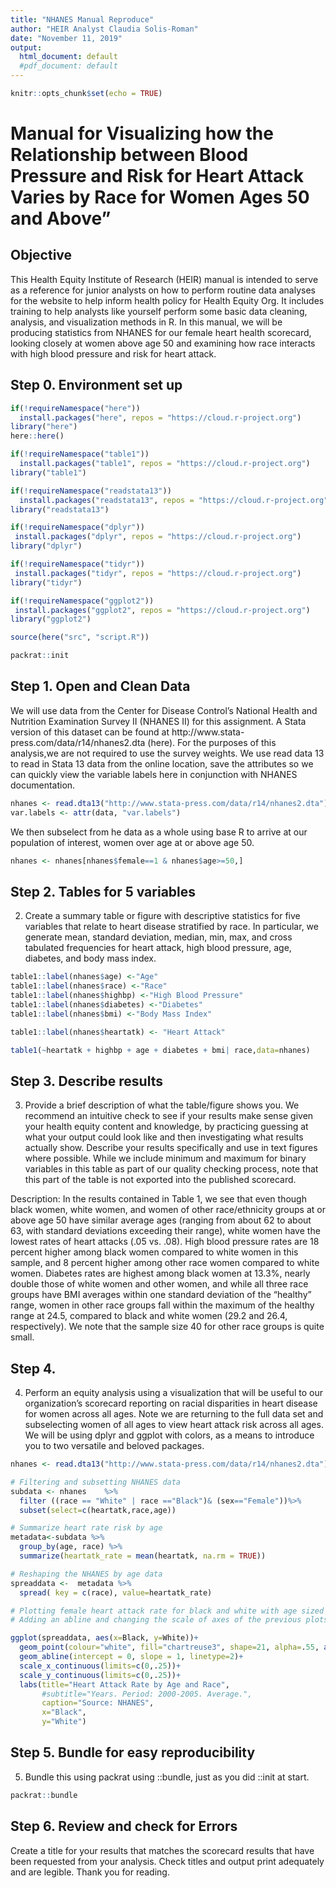 ```yaml
---
title: "NHANES Manual Reproduce"
author: "HEIR Analyst Claudia Solis-Roman"
date: "November 11, 2019"
output:
  html_document: default
  #pdf_document: default
---
```


```r
knitr::opts_chunk$set(echo = TRUE)

```

# Manual for Visualizing how the Relationship between Blood Pressure and Risk for Heart Attack Varies by Race for Women Ages 50 and Above”


## Objective
This Health Equity Institute of Research (HEIR) manual is intended to serve as a reference for junior analysts on how to perform routine data analyses for the website to help inform health policy for Health Equity Org. It includes training to help analysts like yourself perform some basic data cleaning, analysis, and visualization methods in R. In this manual, we will be producing statistics from NHANES for our female heart health scorecard, looking closely at women above age 50 and examining how race interacts with high blood pressure and risk for heart attack.

## Step 0. Environment set up
```r
if(!requireNamespace("here"))
  install.packages("here", repos = "https://cloud.r-project.org")
library("here")
here::here()

if(!requireNamespace("table1"))
  install.packages("table1", repos = "https://cloud.r-project.org")
library("table1")

if(!requireNamespace("readstata13"))
  install.packages("readstata13", repos = "https://cloud.r-project.org")
library("readstata13")

if(!requireNamespace("dplyr"))
 install.packages("dplyr", repos = "https://cloud.r-project.org")
library("dplyr")

if(!requireNamespace("tidyr"))
 install.packages("tidyr", repos = "https://cloud.r-project.org")
library("tidyr")

if(!requireNamespace("ggplot2"))
 install.packages("ggplot2", repos = "https://cloud.r-project.org")
library("ggplot2")

source(here("src", "script.R"))

packrat::init
```

## Step 1. Open and Clean Data
We will use data from the Center for Disease Control's National Health and Nutrition Examination Survey II (NHANES II) for this assignment. A Stata version of this dataset can be found at http://www.stata-press.com/data/r14/nhanes2.dta (here). For the purposes of this analysis,we are not required to use the survey weights. We use read data 13 to read in Stata 13 data from the online location, save the attributes so we can quickly view the variable labels here in conjunction with NHANES documentation. 

```r
nhanes <- read.dta13("http://www.stata-press.com/data/r14/nhanes2.dta")
var.labels <- attr(data, "var.labels")
```

We then subselect from he data as a whole using base R to arrive at our population of interest, women over age at or above age 50. 

```r
nhanes <- nhanes[nhanes$female==1 & nhanes$age>=50,]
```

## Step 2. Tables for 5 variables

2. Create a summary table or figure with descriptive statistics for five variables that relate to heart disease stratified by race. In particular, we generate mean, standard deviation, median, min, max, and cross tabulated frequencies for heart attack, high blood pressure, age, diabetes, and body mass index.

```r

table1::label(nhanes$age) <-"Age"
table1::label(nhanes$race) <-"Race"
table1::label(nhanes$highbp) <-"High Blood Pressure"
table1::label(nhanes$diabetes) <-"Diabetes"
table1::label(nhanes$bmi) <-"Body Mass Index"

table1::label(nhanes$heartatk) <- "Heart Attack"

table1(~heartatk + highbp + age + diabetes + bmi| race,data=nhanes)

```


## Step 3. Describe results
3. Provide a brief description of what the table/figure shows you. We recommend an intuitive check to see if your results make sense given your health equity content and knowledge, by practicing guessing at what your output could look like and then investigating what results actually show. Describe your results specifically and use in text figures where possible. While we include minimum and maximum for binary variables in this table as part of our quality checking process, note that this part of the table is not exported into the published scorecard.

Description: In the results contained in Table 1, we see that even though black women, white women, and women of other race/ethnicity groups at or above age 50 have similar average ages (ranging from about 62 to about 63, with standard deviations exceeding their range), white women have the lowest rates of heart attacks (.05 vs. .08). High blood pressure rates are 18 percent higher among black women compared to white women in this sample, and 8 percent higher among other race women compared to white women. Diabetes rates are highest among black women at 13.3%, nearly double those of white women and other women, and while all three race groups have BMI averages within one standard deviation of the "healthy" range, women in other race groups fall within the maximum of the healthy range at 24.5, compared to black and white women (29.2 and 26.4, respectively). We note that the sample size 40 for other race groups is quite small. 

## Step 4. 
4. Perform an equity analysis using a visualization that will be useful to our organization's scorecard reporting on racial disparities in heart disease for women across all ages. Note we are returning to the full data set and subselecting women of all ages to view heart attack risk across all ages. We will be using dplyr and ggplot with colors, as a means to introduce you to two versatile and beloved packages.


```r
nhanes <- read.dta13("http://www.stata-press.com/data/r14/nhanes2.dta")

# Filtering and subsetting NHANES data
subdata <- nhanes    %>% 
  filter ((race == "White" | race =="Black")& (sex=="Female"))%>%
  subset(select=c(heartatk,race,age)) 

# Summarize heart rate risk by age
metadata<-subdata %>%
  group_by(age, race) %>%
  summarize(heartatk_rate = mean(heartatk, na.rm = TRUE))

# Reshaping the NHANES by age data
spreaddata <-  metadata %>% 
  spread( key = c(race), value=heartatk_rate)

# Plotting female heart attack rate for black and white with age sized dots
# Adding an abline and changing the scale of axes of the previous plots

ggplot(spreaddata, aes(x=Black, y=White))+
  geom_point(colour="white", fill="chartreuse3", shape=21, alpha=.55, aes(size=age))+
  geom_abline(intercept = 0, slope = 1, linetype=2)+
  scale_x_continuous(limits=c(0,.25))+
  scale_y_continuous(limits=c(0,.25))+
  labs(title="Heart Attack Rate by Age and Race",
       #subtitle="Years. Period: 2000-2005. Average.",
       caption="Source: NHANES",
       x="Black",
       y="White")


```


## Step 5. Bundle for easy reproducibility
5. Bundle this using packrat using ::bundle, just as you did ::init at start.

```r
packrat::bundle
```

## Step 6. Review and check for Errors
Create a title for your results that matches the scorecard results that have been requested from your analysis. Check titles and output print adequately and are legible. Thank you for reading.


